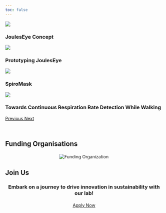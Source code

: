 ```yaml
---
toc: false
---
```

<!-- Include Bootstrap CSS and JS -->
<link rel="stylesheet" href="https://maxcdn.bootstrapcdn.com/bootstrap/3.4.1/css/bootstrap.min.css">
<script src="https://ajax.googleapis.com/ajax/libs/jquery/3.5.1/jquery.min.js"></script>
<script src="https://maxcdn.bootstrapcdn.com/bootstrap/3.4.1/js/bootstrap.min.js"></script>

<div id="myCarousel" class="carousel slide index-carousel" data-ride="carousel">
<!-- Wrapper for slides -->
<div class="carousel-inner">
<div class="item active">
<img src="images/mainpage/JoulesEye_1.png">
<div class="carousel-caption">
<h3>JoulesEye Concept</h3>
</div>
</div>

<div class="item">
<img src="images/mainpage/JoulesEye_2.png">
<div class="carousel-caption">
<h3>Prototyping JoulesEye</h3>
</div>
</div>

<div class="item">
<img src="images/mainpage/SpiroMask.png">
<div class="carousel-caption">
<h3>SpiroMask</h3>
</div>
</div>

<div class="item">
<img src="images/mainpage/ContRespiration.png">
<div class="carousel-caption">
<h3>Towards Continuous Respiration Rate Detection While Walking</h3>
</div>
</div>

<!-- Left and right controls -->
<a class="left carousel-control" href="#myCarousel" data-slide="prev">
<span class="glyphicon glyphicon-chevron-left"></span>
<span class="sr-only">Previous</span>
</a>
<a class="right carousel-control" href="#myCarousel" data-slide="next">
<span class="glyphicon glyphicon-chevron-right"></span>
<span class="sr-only">Next</span>

</a>
</div>

<br>

## Funding Organisations

<div style="text-align: center; margin-top: 20px;">
  <img src="images/mainpage/Funding organisations.png" alt="Funding Organization" class="funding-org-image">
</div>


## Join Us
<div style="text-align: center; margin-top: 20px; margin-bottom: 40px;">
  <h3 style="margin-bottom: 20px;">Embark on a journey to drive innovation in sustainability with our lab!</h3>
  <a href="https://docs.google.com/forms/d/e/1FAIpQLSeU2KoY-yAsFKCtlUZ8BH8gMEMwhV8z6L8WdaOtPB7TsJQrRg/viewform" class="btn btn-success btn-lg" target="_blank" rel="noopener noreferrer">Apply Now</a>
</div>
